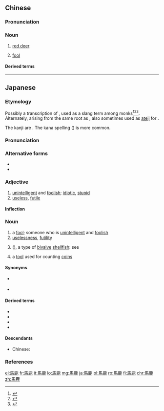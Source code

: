 {{also|马鹿}}
==Chinese==
{{zh-forms|s=马鹿}}
{{wikipedia|lang=zh}}

===Pronunciation===
{{zh-pron
|m=mǎlù
|c=maa5 luk6-2
|cat=n
}}

===Noun===
{{zh-noun}}

# [[red deer]]
# {{lb|sort=馬00|zh|Japanese}} [[fool]]

====Derived terms====
{{zh-der|加拿大馬鹿}}

{{zh-cat|Cervids}}

----

==Japanese==
{{ja-kanjitab|ば|か|yomi=j}}

===Etymology===
Possibly a transcription of {{etyl|sa|ja|sort=はか'}} {{m|sa|मोह|tr=moha||[[folly]]}}, used as a slang term among monks<ref>{{R:Kokugo Dai Jiten}}</ref><ref>{{R:Kojien}}</ref><ref>{{R:Daijirin}}</ref>. Alternately, arising from the same root as {{etyl|ojp|ja|sort=はか'}} {{m|ja|痴|tr=woko</i>, modern <i>oko||stupidity, ridiculousness}}, also sometimes used as [[ateji]] for {{cog|sa|मोह|tr=moha}}.

The kanji are {{ateji|sort=はか'}}. The kana spelling ({{ja-l|バカ}}) is more common.

===Pronunciation===
{{ja-pron|y=j|ばか|acc=1|acc_ref=NHK,DJR,SMK5}}

===Alternative forms===
* {{ja-l|莫迦}}
* {{ja-l|バカ}}

===Adjective===
{{ja-adj|decl=na|ばか|バカ}}

# [[unintelligent]] and [[foolish]]; [[idiotic]], [[stupid]]
# [[useless]], [[futile]]

====Inflection====
{{ja-na|ばか}}

===Noun===
{{ja-noun|ばか|バカ}}

# a [[fool]]; someone who is [[unintelligent]] and [[foolish]]
# [[uselessness]], [[futility]]
# {{taxlink|Mactra chinensis|species|noshow=1|ver=161017}} ({{vern|Chinese mactra}}), a type of [[bivalve]] [[shellfish]]: see {{ja-l|馬鹿貝||bakagai}}
# a [[tool]] used for counting [[coin]]s

====Synonyms====
* {{sense|a fool, an idiot}} {{ja-r|阿呆|あほう}}
* {{sense|futile}} {{ja-r|無駄|むだ}}

====Derived terms====
* {{ja-r|馬%鹿%貝|ば%か%がい|gloss={{taxlink|Mactra chinensis|species|noshow=1|ver=161017}}, a type of [[bivalve]] [[shellfish]]}}
* {{ja-r|馬%鹿%馬%鹿しい|ば%か%ば%かしい|gloss=[[stupid]], [[ridiculous]]}}
* {{ja-r|馬%鹿%力|ば%か%ぢから}}
* {{ja-r|馬%鹿%野%郎|ば%か% や%ろう}}

====Descendants====
* Chinese: {{zh-l|八嘎}}

===References===
<references/>

{{catlangname|ja|slang|sort=はか'}}

[[el:馬鹿]]
[[fr:馬鹿]]
[[it:馬鹿]]
[[lo:馬鹿]]
[[mg:馬鹿]]
[[ja:馬鹿]]
[[pl:馬鹿]]
[[ro:馬鹿]]
[[fi:馬鹿]]
[[chr:馬鹿]]
[[zh:馬鹿]]
